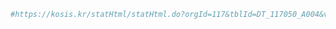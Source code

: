 ```r


#https://kosis.kr/statHtml/statHtml.do?orgId=117&tblId=DT_117050_A004&vw_cd=MT_OTITLE&list_id=117_11750_003_001&scrId=&seqNo=&lang_mode=ko&obj_var_id=&itm_id=&conn_path=K2&path=%252Fcommon%252Fmeta_onedepth.jsp
```
